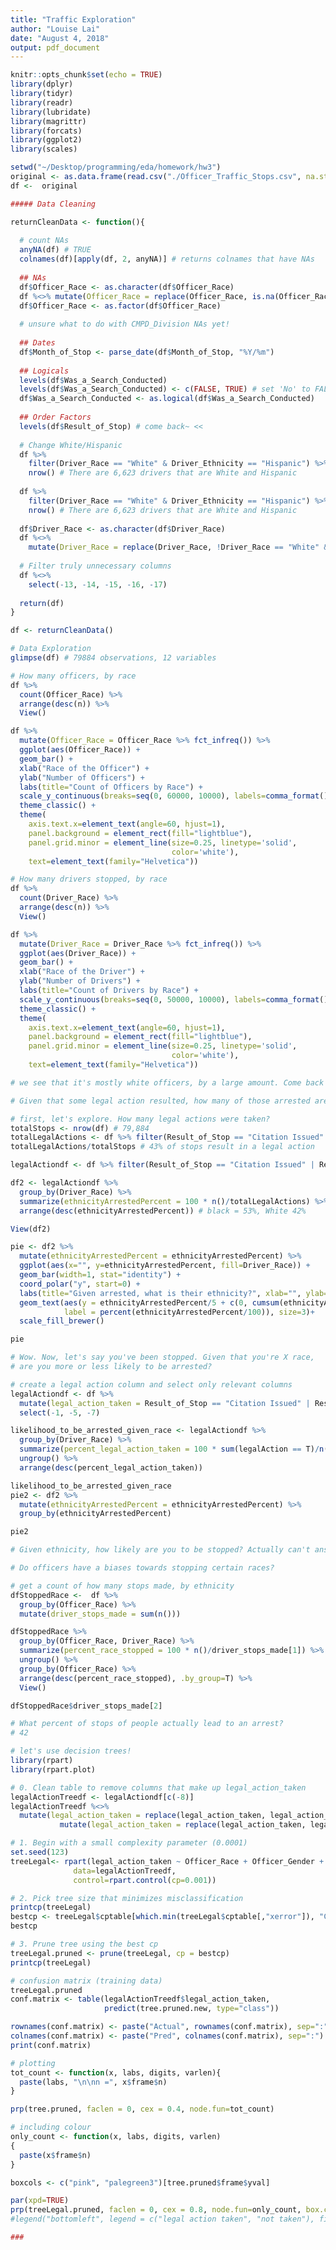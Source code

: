 ```yaml
---
title: "Traffic Exploration"
author: "Louise Lai"
date: "August 4, 2018"
output: pdf_document
---
```


```r
knitr::opts_chunk$set(echo = TRUE)
library(dplyr)
library(tidyr)
library(readr)
library(lubridate)
library(magrittr)
library(forcats)
library(ggplot2)
library(scales)
```



```r
setwd("~/Desktop/programming/eda/homework/hw3")
original <- as.data.frame(read.csv("./Officer_Traffic_Stops.csv", na.strings = c("", " ", "  ", "NA"))) 
df <-  original

##### Data Cleaning

returnCleanData <- function(){
  
  # count NAs
  anyNA(df) # TRUE
  colnames(df)[apply(df, 2, anyNA)] # returns colnames that have NAs 
  
  ## NAs
  df$Officer_Race <- as.character(df$Officer_Race)
  df %<>% mutate(Officer_Race = replace(Officer_Race, is.na(Officer_Race), "Missing")) # replace
  df$Officer_Race <- as.factor(df$Officer_Race)
  
  # unsure what to do with CMPD_Division NAs yet!
  
  ## Dates
  df$Month_of_Stop <- parse_date(df$Month_of_Stop, "%Y/%m")
  
  ## Logicals
  levels(df$Was_a_Search_Conducted)
  levels(df$Was_a_Search_Conducted) <- c(FALSE, TRUE) # set 'No' to FALSE, 'Yes' to TRUE
  df$Was_a_Search_Conducted <- as.logical(df$Was_a_Search_Conducted)
  
  ## Order Factors
  levels(df$Result_of_Stop) # come back~ <<
  
  # Change White/Hispanic 
  df %>% 
    filter(Driver_Race == "White" & Driver_Ethnicity == "Hispanic") %>% 
    nrow() # There are 6,623 drivers that are White and Hispanic 
  
  df %>% 
    filter(Driver_Race == "White" & Driver_Ethnicity == "Hispanic") %>% 
    nrow() # There are 6,623 drivers that are White and Hispanic 
  
  df$Driver_Race <- as.character(df$Driver_Race)
  df %<>%
    mutate(Driver_Race = replace(Driver_Race, !Driver_Race == "White" & Driver_Ethnicity == "Hispanic", "White Hispanic")) # replace White (race) && Hispanic (ethnicity) to just 'White Hispanic' (race)
  
  # Filter truly unnecessary columns
  df %<>% 
    select(-13, -14, -15, -16, -17)
  
  return(df)
}

df <- returnCleanData()

```

```r
# Data Exploration
glimpse(df) # 79884 observations, 12 variables

# How many officers, by race
df %>% 
  count(Officer_Race) %>% 
  arrange(desc(n)) %>% 
  View()

df %>% 
  mutate(Officer_Race = Officer_Race %>% fct_infreq()) %>% 
  ggplot(aes(Officer_Race)) +
  geom_bar() +
  xlab("Race of the Officer") +
  ylab("Number of Officers") +
  labs(title="Count of Officers by Race") +
  scale_y_continuous(breaks=seq(0, 60000, 10000), labels=comma_format()) +
  theme_classic() +
  theme(
    axis.text.x=element_text(angle=60, hjust=1),
    panel.background = element_rect(fill="lightblue"),
    panel.grid.minor = element_line(size=0.25, linetype='solid',
                                    color='white'),
    text=element_text(family="Helvetica"))

# How many drivers stopped, by race
df %>% 
  count(Driver_Race) %>% 
  arrange(desc(n)) %>% 
  View()

df %>% 
  mutate(Driver_Race = Driver_Race %>% fct_infreq()) %>% 
  ggplot(aes(Driver_Race)) +
  geom_bar() +
  xlab("Race of the Driver") +
  ylab("Number of Drivers") +
  labs(title="Count of Drivers by Race") +
  scale_y_continuous(breaks=seq(0, 50000, 10000), labels=comma_format()) +
  theme_classic() +
  theme(
    axis.text.x=element_text(angle=60, hjust=1),
    panel.background = element_rect(fill="lightblue"),
    panel.grid.minor = element_line(size=0.25, linetype='solid',
                                    color='white'),
    text=element_text(family="Helvetica"))

# we see that it's mostly white officers, by a large amount. Come back and see percentages.
```

```r
# Given that some legal action resulted, how many of those arrested are of each ethnicity?

# first, let's explore. How many legal actions were taken?
totalStops <- nrow(df) # 79,884
totalLegalActions <- df %>% filter(Result_of_Stop == "Citation Issued" | Result_of_Stop == "Arrest") %>% nrow() # 34,506
totalLegalActions/totalStops # 43% of stops result in a legal action

legalActiondf <- df %>% filter(Result_of_Stop == "Citation Issued" | Result_of_Stop == "Arrest")

df2 <- legalActiondf %>% 
  group_by(Driver_Race) %>% 
  summarize(ethnicityArrestedPercent = 100 * n()/totalLegalActions) %>% 
  arrange(desc(ethnicityArrestedPercent)) # black = 53%, White 42%

View(df2)

pie <- df2 %>% 
  mutate(ethnicityArrestedPercent = ethnicityArrestedPercent) %>% 
  ggplot(aes(x="", y=ethnicityArrestedPercent, fill=Driver_Race)) +
  geom_bar(width=1, stat="identity") + 
  coord_polar("y", start=0) +
  labs(title="Given arrested, what is their ethnicity?", xlab="", ylab="") +
  geom_text(aes(y = ethnicityArrestedPercent/5 + c(0, cumsum(ethnicityArrestedPercent)[-length(ethnicityArrestedPercent)]), 
            label = percent(ethnicityArrestedPercent/100)), size=3)+ 
  scale_fill_brewer()

pie

# Wow. Now, let's say you've been stopped. Given that you're X race, 
# are you more or less likely to be arrested?

# create a legal action column and select only relevant columns
legalActiondf <- df %>% 
  mutate(legal_action_taken = Result_of_Stop == "Citation Issued" | Result_of_Stop == "Arrest") %>% 
  select(-1, -5, -7)

likelihood_to_be_arrested_given_race <- legalActiondf %>% 
  group_by(Driver_Race) %>% 
  summarize(percent_legal_action_taken = 100 * sum(legalAction == T)/n()) %>% 
  ungroup() %>% 
  arrange(desc(percent_legal_action_taken))

likelihood_to_be_arrested_given_race
pie2 <- df2 %>% 
  mutate(ethnicityArrestedPercent = ethnicityArrestedPercent) %>% 
  group_by(ethnicityArrestedPercent) 

pie2

# Given ethnicity, how likely are you to be stopped? Actually can't answer this! Coz we only see people who have already been stopped
```


```r
# Do officers have a biases towards stopping certain races?

# get a count of how many stops made, by ethnicity
dfStoppedRace <-  df %>% 
  group_by(Officer_Race) %>% 
  mutate(driver_stops_made = sum(n())) 

dfStoppedRace %>% 
  group_by(Officer_Race, Driver_Race) %>% 
  summarize(percent_race_stopped = 100 * n()/driver_stops_made[1]) %>% 
  ungroup() %>%
  group_by(Officer_Race) %>% 
  arrange(desc(percent_race_stopped), .by_group=T) %>% 
  View()

dfStoppedRace$driver_stops_made[2]

# What percent of stops of people actually lead to an arrest?
# 42


```

```r
# let's use decision trees!
library(rpart)
library(rpart.plot)

# 0. Clean table to remove columns that make up legal_action_taken
legalActionTreedf <- legalActiondf[c(-8)]
legalActionTreedf %<>% 
  mutate(legal_action_taken = replace(legal_action_taken, legal_action_taken==T, "Legal Action Taken")) %>% 
           mutate(legal_action_taken = replace(legal_action_taken, legal_action_taken==F, "Not Taken"))

# 1. Begin with a small complexity parameter (0.0001)
set.seed(123)
treeLegal<- rpart(legal_action_taken ~ Officer_Race + Officer_Gender + Driver_Race + Driver_Age, 
              data=legalActionTreedf, 
              control=rpart.control(cp=0.001))

# 2. Pick tree size that minimizes misclassification
printcp(treeLegal)
bestcp <- treeLegal$cptable[which.min(treeLegal$cptable[,"xerror"]), "CP"]
bestcp

# 3. Prune tree using the best cp
treeLegal.pruned <- prune(treeLegal, cp = bestcp)
printcp(treeLegal)

# confusion matrix (training data)
treeLegal.pruned
conf.matrix <- table(legalActionTreedf$legal_action_taken, 
                     predict(tree.pruned.new, type="class"))

rownames(conf.matrix) <- paste("Actual", rownames(conf.matrix), sep=":")
colnames(conf.matrix) <- paste("Pred", colnames(conf.matrix), sep=":")
print(conf.matrix)

# plotting
tot_count <- function(x, labs, digits, varlen){
  paste(labs, "\n\nn =", x$frame$n)
}

prp(tree.pruned, faclen = 0, cex = 0.4, node.fun=tot_count)

# including colour
only_count <- function(x, labs, digits, varlen)
{
  paste(x$frame$n)
}

boxcols <- c("pink", "palegreen3")[tree.pruned$frame$yval]

par(xpd=TRUE)
prp(treeLegal.pruned, faclen = 0, cex = 0.8, node.fun=only_count, box.col = boxcols)
#legend("bottomleft", legend = c("legal action taken", "not taken"), fill = c("pink", "palegreen3"))

###


```



